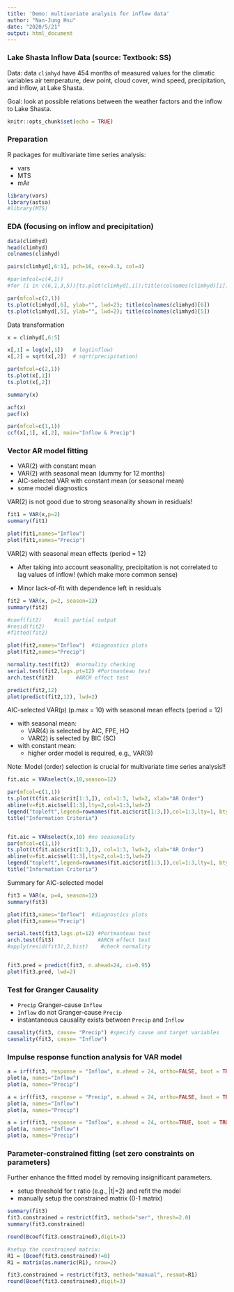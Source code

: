 ---
title: 'Demo: multivariate analysis for inflow data'
author: "Nan-Jung Hsu"
date: "2020/5/21"
output: html_document
---

### Lake Shasta Inflow Data (source: Textbook: SS)

Data: data `climhyd` have 454 months of measured values for the climatic
variables air temperature, dew point, cloud cover, wind speed, precipitation, and inflow, at Lake Shasta. 

Goal: look at possible relations between the weather factors and the inflow to Lake Shasta.


```{r setup, include=FALSE}
knitr::opts_chunk$set(echo = TRUE)
```

### Preparation
R packages for multivariate time series analysis:

* vars
* MTS
* mAr 

```{r warning=FALSE, message=FALSE}
library(vars)
library(astsa)
#library(MTS)
```

### EDA (focusing on inflow and precipitation)

```{r, fig.align='center'}
data(climhyd)
head(climhyd)
colnames(climhyd)

pairs(climhyd[,6:1], pch=16, cex=0.3, col=4)
```


```{r, fig.align='center', fig.height=8, fig.width=10}
#par(mfcol=c(4,1))
#for (i in c(6,1,3,5)){ts.plot(climhyd[,i]);title(colnames(climhyd)[i])}

par(mfcol=c(2,1))
ts.plot(climhyd[,6], ylab="", lwd=2); title(colnames(climhyd)[6])
ts.plot(climhyd[,5], ylab="", lwd=2); title(colnames(climhyd)[5])
```

Data transformation

```{r, fig.align='center', fig.height=8, fig.width=10}
x = climhyd[,6:5]

x[,1] = log(x[,1])   # log(inflow)
x[,2] = sqrt(x[,2])  # sqrt(precipitation)

par(mfcol=c(2,1))
ts.plot(x[,1])
ts.plot(x[,2])
```


```{r}
summary(x)
```


```{r, fig.align='center', fig.height=8, fig.width=10}
acf(x)
pacf(x)
```

```{r, fig.align='center', fig.height=6, fig.width=8}
par(mfcol=c(1,1))
ccf(x[,1], x[,2], main="Inflow & Precip")
```

### Vector AR model fitting

* VAR(2) with constant mean 
* VAR(2) with seasonal mean (dummy for 12 months) 
* AIC-selected VAR with constant mean (or seasonal mean)
* some model diagnostics

VAR(2) is not good due to strong seasonality shown in residuals!

```{r, fig.align='center', fig.height=8, fig.width=10}
fit1 = VAR(x,p=2)
summary(fit1)

plot(fit1,names="Inflow")
plot(fit1,names="Precip")
```

VAR(2) with seasonal mean effects (period = 12) 

* After taking into account seasonality, precipitation is not correlated to lag values of inflow! (which make more common sense)

* Minor lack-of-fit with dependence left in residuals

```{r}

fit2 = VAR(x, p=2, season=12)
summary(fit2)

#coef(fit2)    #call partial output
#resid(fit2)
#fitted(fit2)
```


```{r, fig.align='center', fig.height=8, fig.width=10}
plot(fit2,names="Inflow")  #diagnostics plots
plot(fit2,names="Precip")    

normality.test(fit2)  #normality checking
serial.test(fit2,lags.pt=12) #Portmanteau test 
arch.test(fit2)       #ARCH effect test

predict(fit2,12)
plot(predict(fit2,12), lwd=2)

```

AIC-selected VAR(p) (p.max = 10) with seasonal mean effects (period = 12) 

* with seasonal mean:
  + VAR(4) is selected by AIC, FPE, HQ
  + VAR(2) is selected by BIC (SC)

* with constant mean:
  + higher order model is required, e.g., VAR(9) 
  
Note: Model (order) selection is crucial for multivariate time series analysis!!

```{r, fig.align='center', fig.height=6, fig.width=8}
fit.aic = VARselect(x,10,season=12)

par(mfcol=c(1,1))
ts.plot(t(fit.aic$crit[1:3,]), col=1:3, lwd=2, xlab="AR Order")
abline(v=fit.aic$sel[1:3],lty=2,col=1:3,lwd=2)
legend("topleft",legend=rownames(fit.aic$crit[1:3,]),col=1:3,lty=1, bty="n")
title("Information Criteria")


fit.aic = VARselect(x,10) #no seasonality
par(mfcol=c(1,1))
ts.plot(t(fit.aic$crit[1:3,]), col=1:3, lwd=2, xlab="AR Order")
abline(v=fit.aic$sel[1:3],lty=2,col=1:3,lwd=2)
legend("topleft",legend=rownames(fit.aic$crit[1:3,]),col=1:3,lty=1, bty="n")
title("Information Criteria")
```

Summary for AIC-selected model 

```{r, fig.align='center', fig.height=8, fig.width=10}
fit3 = VAR(x, p=4, season=12)
summary(fit3)

plot(fit3,names="Inflow")  #diagnostics plots
plot(fit3,names="Precip")    

serial.test(fit3,lags.pt=12) #Portmanteau test 
arch.test(fit3)              #ARCH effect test
#apply(resid(fit3),2,hist)    #check normality


fit3.pred = predict(fit3, n.ahead=24, ci=0.95)
plot(fit3.pred, lwd=2)
```

### Test for Granger Causality 

* `Precip` Granger-cause `Inflow`
* `Inflow` do not Granger-cause `Precip`
* instantaneous causality exists between `Precip` and `Inflow`

```{r}
causality(fit3, cause= "Precip") #specify cause and target variables
causality(fit3, cause= "Inflow")
```

### Impulse response function analysis for VAR model 


```{r, fig.align='center', fig.height=6, fig.width=8}
a = irf(fit3, response = "Inflow", n.ahead = 24, ortho=FALSE, boot = TRUE)
plot(a, names="Inflow")
plot(a, names="Precip")

a = irf(fit3, response = "Precip", n.ahead = 24, ortho=FALSE, boot = TRUE)
plot(a, names="Inflow")
plot(a, names="Precip")

a = irf(fit3, response = "Inflow", n.ahead = 24, ortho=TRUE, boot = TRUE) #orthogonal IRF
plot(a, names="Inflow")
plot(a, names="Precip")

```

### Parameter-constrained fitting (set zero constraints on parameters)

Further enhance the fitted model by removing insignificant parameters. 

* setup threshold for t ratio (e.g., |t|=2) and refit the model
* manually setup the constrained matrix (0-1 matrix)

```{r}
summary(fit3)
fit3.constrained = restrict(fit3, method="ser", thresh=2.0)
summary(fit3.constrained)  

round(Bcoef(fit3.constrained),digit=3)

#setup the constrained matrix:
R1 = (Bcoef(fit3.constrained)!=0)
R1 = matrix(as.numeric(R1), nrow=2)

fit3.constrained = restrict(fit3, method="manual", resmat=R1) 
round(Bcoef(fit3.constrained),digit=3)

```

